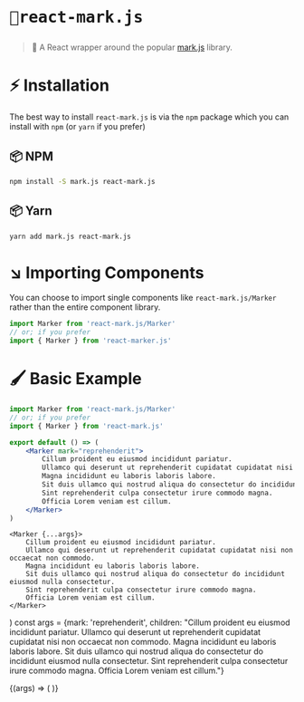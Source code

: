 
<Meta title="Introduction" component={Marker}/>

<!-- # 🚀 `react-mark.js` -->
<h1><pre style={{fontSize: '28px', fontWeight: 'bold'}}><Marker mark="mark">🚀react-mark.js</Marker></pre></h1>

> 🍬 A React wrapper around the popular [mark.js](https://markjs.io) library.

# ⚡️ Installation

The best way to install `react-mark.js` is via the 
`npm` package which you can install with `npm` (or `yarn` if you prefer)

## 📦 NPM
```sh
npm install -S mark.js react-mark.js 
```

## 📦 Yarn
```sh
yarn add mark.js react-mark.js 
```

# ↘️ Importing Components 

You can choose to import single components like `react-mark.js/Marker` rather
than the entire component library.

```jsx
import Marker from 'react-mark.js/Marker'
// or; if you prefer
import { Marker } from 'react-marker.js'
```

# 🖌 Basic Example

```jsx
import Marker from 'react-mark.js/Marker'
// or; if you prefer
import { Marker } from 'react-mark.js'

export default () => (
    <Marker mark="reprehenderit">
        Cillum proident eu eiusmod incididunt pariatur. 
        Ullamco qui deserunt ut reprehenderit cupidatat cupidatat nisi non occaecat non commodo. 
        Magna incididunt eu laboris laboris labore. 
        Sit duis ullamco qui nostrud aliqua do consectetur do incididunt eiusmod nulla consectetur.
        Sint reprehenderit culpa consectetur irure commodo magna. 
        Officia Lorem veniam est cillum.
    </Marker>
)
```

    <Marker {...args}>
        Cillum proident eu eiusmod incididunt pariatur. 
        Ullamco qui deserunt ut reprehenderit cupidatat cupidatat nisi non occaecat non commodo. 
        Magna incididunt eu laboris laboris labore. 
        Sit duis ullamco qui nostrud aliqua do consectetur do incididunt eiusmod nulla consectetur.
        Sint reprehenderit culpa consectetur irure commodo magna. 
        Officia Lorem veniam est cillum.
    </Marker>
)
const args = {mark: 'reprehenderit', children: "Cillum proident eu eiusmod incididunt pariatur. Ullamco qui deserunt ut reprehenderit cupidatat cupidatat nisi non occaecat non commodo. Magna incididunt eu laboris laboris labore. Sit duis ullamco qui nostrud aliqua do consectetur do incididunt eiusmod nulla consectetur.  Sint reprehenderit culpa consectetur irure commodo magna. Officia Lorem veniam est cillum."}

<Canvas>
    <Story name="singleString" args={{...args, mark: "rit"}}>
        {(args) => (
            <Marker {...args} />
        )}
    </Story>
</Canvas>
